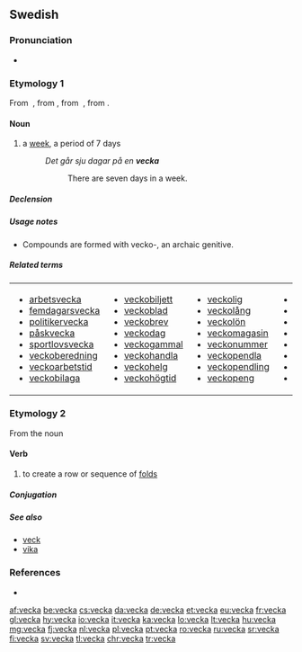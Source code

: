 ==Swedish==

===Pronunciation===
* {{homophones|väcka|lang=sv}}

===Etymology 1===
From {{etyl|gmq-osw|sv}} {{m|gmq-osw|vika}}, from {{etyl|non|sv}} {{m|non|vika}}, from {{etyl|gem-pro|sv}} {{m|gem-pro|*wikǭ}}, from {{etyl|ine-pro|sv}} {{m|ine-pro|*weyg-||to bend, wind, turn, yield}}.

====Noun====
{{sv-noun|c}}

# a [[week]], a period of 7 days
#: ''Det går sju dagar på en '''vecka'''''
#:: There are seven days in a week.

=====Declension=====
{{sv-infl-noun-c-or|veck}}

=====Usage notes=====
* Compounds are formed with vecko-, an archaic genitive.

=====Related terms=====
{|
|- valign=top
|
* [[arbetsvecka]]
* [[femdagarsvecka]]
* [[politikervecka]]
* [[påskvecka]]
* [[sportlovsvecka]]
* [[veckoberedning]]
* [[veckoarbetstid]]
* [[veckobilaga]]
|
* [[veckobiljett]]
* [[veckoblad]]
* [[veckobrev]]
* [[veckodag]]
* [[veckogammal]]
* [[veckohandla]]
* [[veckohelg]]
* [[veckohögtid]]
|
* [[veckolig]]
* [[veckolång]]
* [[veckolön]]
* [[veckomagasin]]
* [[veckonummer]]
* [[veckopendla]]
* [[veckopendling]]
* [[veckopeng]]
|
* [[veckopress]]
* [[veckoschema]]
* [[veckoskifte]]
* [[veckoslut]]
* [[veckotal]]
* [[veckotidning]]
* [[veckotimma]]
* [[veckotimme]]
|
* [[veckoupplaga]]
* [[veckovill]]
* [[veckovis]]
* [[veckoöversikt]]
|}

===Etymology 2===
From the noun {{m|sv|veck||fold, crease}}

====Verb====
{{head|sv|verb}}

# to create a row or sequence of [[fold]]s

=====Conjugation=====
{{sv-conj-wk}}

=====See also=====
* [[veck]]
* [[vika]]

===References===
* {{R:SAOL}}

[[af:vecka]]
[[be:vecka]]
[[cs:vecka]]
[[da:vecka]]
[[de:vecka]]
[[et:vecka]]
[[eu:vecka]]
[[fr:vecka]]
[[gl:vecka]]
[[hy:vecka]]
[[io:vecka]]
[[it:vecka]]
[[ka:vecka]]
[[lo:vecka]]
[[lt:vecka]]
[[hu:vecka]]
[[mg:vecka]]
[[fj:vecka]]
[[nl:vecka]]
[[pl:vecka]]
[[pt:vecka]]
[[ro:vecka]]
[[ru:vecka]]
[[sr:vecka]]
[[fi:vecka]]
[[sv:vecka]]
[[tl:vecka]]
[[chr:vecka]]
[[tr:vecka]]